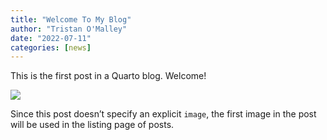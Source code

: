 ```yaml
---
title: "Welcome To My Blog"
author: "Tristan O'Malley"
date: "2022-07-11"
categories: [news]
---
```


This is the first post in a Quarto blog. Welcome!

![](thumbnail.jpg)

Since this post doesn't specify an explicit `image`, the first image in the post will be used in the listing page of posts.
